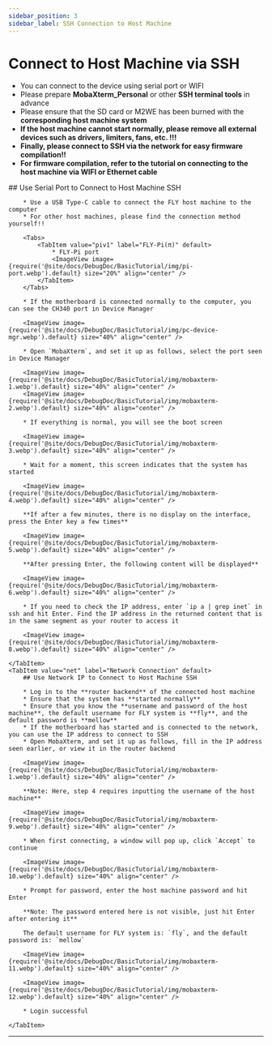 ```yaml
---
sidebar_position: 3
sidebar_label: SSH Connection to Host Machine
---
```


# Connect to Host Machine via SSH


* You can connect to the device using serial port or WIFI
* Please prepare **MobaXterm_Personal** or other **SSH terminal tools** in advance
* Please ensure that the SD card or M2WE has been burned with the **corresponding host machine system**
* **If the host machine cannot start normally, please remove all external devices such as drivers, limiters, fans, etc. !!!**
* **Finally, please connect to SSH via the network for easy firmware compilation!!**
* **For firmware compilation, refer to the tutorial on connecting to the host machine via WIFI or Ethernet cable**

<Tabs>
    <TabItem value="serial" label="Serial Connection" default>
        ## Use Serial Port to Connect to Host Machine SSH

        * Use a USB Type-C cable to connect the FLY host machine to the computer
        * For other host machines, please find the connection method yourself!!

        <Tabs>
            <TabItem value="piv1" label="FLY-Pi(π)" default>
                * FLY-Pi port
                <ImageView image={require('@site/docs/DebugDoc/BasicTutorial/img/pi-port.webp').default} size="20%" align="center" />
            </TabItem>
        </Tabs>

        * If the motherboard is connected normally to the computer, you can see the CH340 port in Device Manager

        <ImageView image={require('@site/docs/DebugDoc/BasicTutorial/img/pc-device-mgr.webp').default} size="40%" align="center" />

        * Open `MobaXterm`, and set it up as follows, select the port seen in Device Manager

        <ImageView image={require('@site/docs/DebugDoc/BasicTutorial/img/mobaxterm-1.webp').default} size="40%" align="center" />
        <ImageView image={require('@site/docs/DebugDoc/BasicTutorial/img/mobaxterm-2.webp').default} size="40%" align="center" />

        * If everything is normal, you will see the boot screen

        <ImageView image={require('@site/docs/DebugDoc/BasicTutorial/img/mobaxterm-3.webp').default} size="40%" align="center" />

        * Wait for a moment, this screen indicates that the system has started

        <ImageView image={require('@site/docs/DebugDoc/BasicTutorial/img/mobaxterm-4.webp').default} size="40%" align="center" />

        **If after a few minutes, there is no display on the interface, press the Enter key a few times**

        <ImageView image={require('@site/docs/DebugDoc/BasicTutorial/img/mobaxterm-5.webp').default} size="40%" align="center" />

        **After pressing Enter, the following content will be displayed**

        <ImageView image={require('@site/docs/DebugDoc/BasicTutorial/img/mobaxterm-6.webp').default} size="40%" align="center" />

        * If you need to check the IP address, enter `ip a | grep inet` in ssh and hit Enter. Find the IP address in the returned content that is in the same segment as your router to access it

        <ImageView image={require('@site/docs/DebugDoc/BasicTutorial/img/mobaxterm-8.webp').default} size="40%" align="center" />

    </TabItem>
    <TabItem value="net" label="Network Connection" default>
        ## Use Network IP to Connect to Host Machine SSH

        * Log in to the **router backend** of the connected host machine
        * Ensure that the system has **started normally**
        * Ensure that you know the **username and password of the host machine**, the default username for FLY system is **fly**, and the default password is **mellow**
        * If the motherboard has started and is connected to the network, you can use the IP address to connect to SSH
        * Open MobaXterm, and set it up as follows, fill in the IP address seen earlier, or view it in the router backend

        <ImageView image={require('@site/docs/DebugDoc/BasicTutorial/img/mobaxterm-1.webp').default} size="40%" align="center" />

        **Note: Here, step 4 requires inputting the username of the host machine**

        <ImageView image={require('@site/docs/DebugDoc/BasicTutorial/img/mobaxterm-9.webp').default} size="40%" align="center" />

        * When first connecting, a window will pop up, click `Accept` to continue

        <ImageView image={require('@site/docs/DebugDoc/BasicTutorial/img/mobaxterm-10.webp').default} size="40%" align="center" />

        * Prompt for password, enter the host machine password and hit Enter

        **Note: The password entered here is not visible, just hit Enter after entering it**

        The default username for FLY system is: `fly`, and the default password is: `mellow`

        <ImageView image={require('@site/docs/DebugDoc/BasicTutorial/img/mobaxterm-11.webp').default} size="40%" align="center" />

        <ImageView image={require('@site/docs/DebugDoc/BasicTutorial/img/mobaxterm-12.webp').default} size="40%" align="center" />

        * Login successful

    </TabItem>
</Tabs>

----
